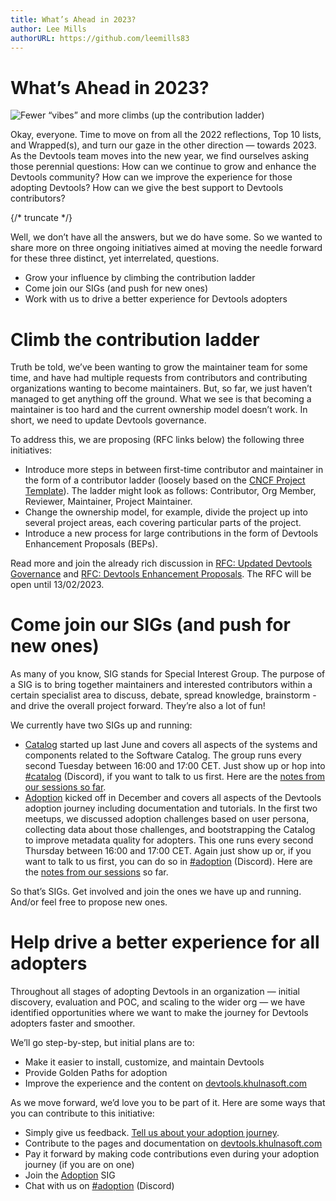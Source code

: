 ```yaml
---
title: What’s Ahead in 2023?
author: Lee Mills
authorURL: https://github.com/leemills83
---
```


# What’s Ahead in 2023?

![Fewer “vibes” and more climbs (up the contribution ladder)](assets/2023-02-06/whats-ahead.png)

Okay, everyone. Time to move on from all the 2022 reflections, Top 10 lists, and Wrapped(s), and turn our gaze in the other direction — towards 2023. As the Devtools team moves into the new year, we find ourselves asking those perennial questions: How can we continue to grow and enhance the Devtools community? How can we improve the experience for those adopting Devtools? How can we give the best support to Devtools contributors?

{/* truncate */}

Well, we don’t have all the answers, but we do have some. So we wanted to share more on three ongoing initiatives aimed at moving the needle forward for these three distinct, yet interrelated, questions.

- Grow your influence by climbing the contribution ladder
- Come join our SIGs (and push for new ones)
- Work with us to drive a better experience for Devtools adopters

# Climb the contribution ladder

Truth be told, we’ve been wanting to grow the maintainer team for some time, and have had multiple requests from contributors and contributing organizations wanting to become maintainers. But, so far, we just haven’t managed to get anything off the ground. What we see is that becoming a maintainer is too hard and the current ownership model doesn’t work. In short, we need to update Devtools governance.

To address this, we are proposing (RFC links below) the following three initiatives:

- Introduce more steps in between first-time contributor and maintainer in the form of a contributor ladder (loosely based on the [CNCF Project Template](https://github.com/cncf/project-template/blob/main/CONTRIBUTOR_LADDER.md)). The ladder might look as follows: Contributor, Org Member, Reviewer, Maintainer, Project Maintainer.
- Change the ownership model, for example, divide the project up into several project areas, each covering particular parts of the project.
- Introduce a new process for large contributions in the form of Devtools Enhancement Proposals (BEPs).

Read more and join the already rich discussion in [RFC: Updated Devtools Governance](https://github.com/khulnasoft/devtools/issues/15317) and [RFC: Devtools Enhancement Proposals](https://github.com/khulnasoft/devtools/issues/15318). The RFC will be open until 13/02/2023.

# Come join our SIGs (and push for new ones)

As many of you know, SIG stands for Special Interest Group. The purpose of a SIG is to bring together maintainers and interested contributors within a certain specialist area to discuss, debate, spread knowledge, brainstorm - and drive the overall project forward. They’re also a lot of fun!

We currently have two SIGs up and running:

- [Catalog](https://github.com/khulnasoft/community/tree/main/sigs/sig-catalog?utm_campaign=Newsletters%20Sent&utm_medium=email&_hsmi=241130993&_hsenc=p2ANqtz-9fx-nTmQga2j12NqzZaL-lYPq-xQjDoXcWKe_JUoa2RGlK65R9j0CIygfYILr0tGEQSvRVN9xzhiJ6LmVxBthKnStfSA&utm_content=241130993&utm_source=hs_email) started up last June and covers all aspects of the systems and components related to the Software Catalog. The group runs every second Tuesday between 16:00 and 17:00 CET. Just show up or hop into [#catalog](https://discord.com/channels/687207715902193673/923144214580191282) (Discord), if you want to talk to us first. Here are the [notes from our sessions so far](https://docs.google.com/document/d/1xg57CDfX2R5jTGbbWANzifm2szEb664kuTwfEEvKgZU/edit#heading=h.iw0hjv6xfb9e).
- [Adoption](https://github.com/khulnasoft/community/tree/main/sigs/sig-adoption?utm_campaign=Newsletters%20Sent&utm_medium=email&_hsmi=241130993&_hsenc=p2ANqtz-9CAxtT8JSeJZPh41o3ZnDBi0VBFpbL6fEqXInr9HHOFhU3JAo8HekKg1JzE5rhGP5zOaHcsYDd1YxJWNHw-eSk5mLWkA&utm_content=241130993&utm_source=hs_email) kicked off in December and covers all aspects of the Devtools adoption journey including documentation and tutorials. In the first two meetups, we discussed adoption challenges based on user persona, collecting data about those challenges, and bootstrapping the Catalog to improve metadata quality for adopters. This one runs every second Thursday between 16:00 and 17:00 CET. Again just show up or, if you want to talk to us first, you can do so in [#adoption](https://discord.com/channels/687207715902193673/1045031039061479536) (Discord). Here are the [notes from our sessions](https://docs.google.com/document/d/1zeYSzXYgh897bxPQmwy2btOwCFlEjlUDLf00riySLRc/edit?_hsmi=241130993&_hsenc=p2ANqtz-_nPuE5hW4fnbhJ5-uK8r5HisSTU7rkslKirvqu0g-vdynbitPVYF2AVLAatos2dLoxb2Bgx_g4LBgH02kXoq7_Acd43Q#heading=h.iw0hjv6xfb9e) so far.

So that’s SIGs. Get involved and join the ones we have up and running. And/or feel free to propose new ones.

# Help drive a better experience for all adopters

Throughout all stages of adopting Devtools in an organization — initial discovery, evaluation and POC, and scaling to the wider org — we have identified opportunities where we want to make the journey for Devtools adopters faster and smoother.

We’ll go step-by-step, but initial plans are to:

- Make it easier to install, customize, and maintain Devtools
- Provide Golden Paths for adoption
- Improve the experience and the content on [devtools.khulnasoft.com](https://devtools.khulnasoft.com/docs/overview/what-is-devtools)

As we move forward, we’d love you to be part of it. Here are some ways that you can contribute to this initiative:

- Simply give us feedback. [Tell us about your adoption journey](https://spotify.co1.qualtrics.com/jfe/form/SV_cuxhYPB6oQDu7gW).
- Contribute to the pages and documentation on [devtools.khulnasoft.com](https://devtools.khulnasoft.com/docs/overview/what-is-devtools)
- Pay it forward by making code contributions even during your adoption journey (if you are on one)
- Join the [Adoption](https://github.com/khulnasoft/community/tree/main/sigs/sig-adoption?utm_campaign=Newsletters%20Sent&utm_medium=email&_hsmi=241130993&_hsenc=p2ANqtz-9CAxtT8JSeJZPh41o3ZnDBi0VBFpbL6fEqXInr9HHOFhU3JAo8HekKg1JzE5rhGP5zOaHcsYDd1YxJWNHw-eSk5mLWkA&utm_content=241130993&utm_source=hs_email) SIG
- Chat with us on [#adoption](https://discord.com/channels/687207715902193673/1045031039061479536) (Discord)
